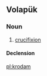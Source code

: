 ==Volapük==

===Noun===
{{vo-noun}}

# [[crucifixion]]

====Declension====
{{vo-decl-noun}}

[[pl:krodam]]
